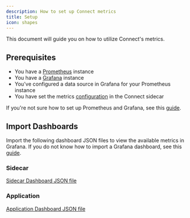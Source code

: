 ```yaml
---
description: How to set up Connect metrics
title: Setup
icon: shapes
---
```


This document will guide you on how to utilize Connect's metrics.

## Prerequisites

- You have a [Prometheus](https://prometheus.io/) instance
- You have a [Grafana](https://grafana.com/) instance
- You've configured a data source in Grafana for your Prometheus instance
- You have set the metrics [configuration](/validators/v1.0.10/configuration#env-vars) in the Connect sidecar

If you're not sure how to set up Prometheus and Grafana, see this [guide](https://grafana.com/docs/grafana/latest/getting-started/get-started-grafana-prometheus/).

## Import Dashboards

Import the following dashboard JSON files to view the available metrics in Grafana. If you do not know how to import a Grafana dashboard, see this [guide](https://grafana.com/docs/grafana/latest/dashboards/build-dashboards/import-dashboards/).

### Sidecar

[Sidecar Dashboard JSON file](https://github.com/skip-mev/connect/v2/blob/main/grafana/provisioning/dashboards/side-car-dashboard.json)

### Application

[Application Dashboard JSON file](https://github.com/skip-mev/connect/v2/blob/main/grafana/provisioning/dashboards/chain-dashboard.json)